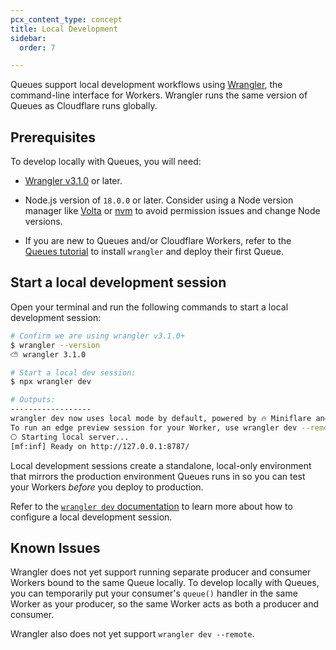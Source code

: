 ```yaml
---
pcx_content_type: concept
title: Local Development
sidebar:
  order: 7

---
```


Queues support local development workflows using [Wrangler](/workers/wrangler/install-and-update/), the command-line interface for Workers. Wrangler runs the same version of Queues as Cloudflare runs globally.

## Prerequisites

To develop locally with Queues, you will need:

* [Wrangler v3.1.0](https://blog.cloudflare.com/wrangler3/) or later.

* Node.js version of `18.0.0` or later. Consider using a Node version manager like [Volta](https://volta.sh/) or [nvm](https://github.com/nvm-sh/nvm) to avoid permission issues and change Node versions.

* If you are new to Queues and/or Cloudflare Workers, refer to the [Queues tutorial](/queues/get-started/) to install `wrangler` and deploy their first Queue.

## Start a local development session

Open your terminal and run the following commands to start a local development session:

```sh
# Confirm we are using wrangler v3.1.0+
$ wrangler --version
⛅️ wrangler 3.1.0

# Start a local dev session:
$ npx wrangler dev

# Outputs:
------------------
wrangler dev now uses local mode by default, powered by 🔥 Miniflare and 👷 workerd.
To run an edge preview session for your Worker, use wrangler dev --remote
⎔ Starting local server...
[mf:inf] Ready on http://127.0.0.1:8787/
```

Local development sessions create a standalone, local-only environment that mirrors the production environment Queues runs in so you can test your Workers *before* you deploy to production.

Refer to the [`wrangler dev` documentation](/workers/wrangler/commands/#dev) to learn more about how to configure a local development session.

## Known Issues

Wrangler does not yet support running separate producer and consumer Workers bound to the same Queue locally. To develop locally with Queues, you can temporarily put your consumer's `queue()` handler in the same Worker as your producer, so the same Worker acts as both a producer and consumer.

Wrangler also does not yet support `wrangler dev --remote`.
